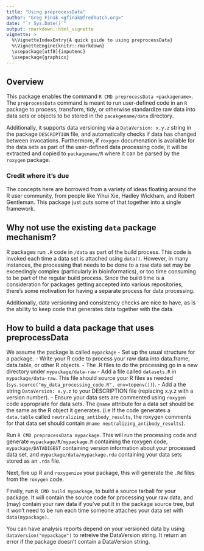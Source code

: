 ```yaml
---
title: "Using preprocessData"
author: "Greg Finak <gfinak@fredhutch.org>"
date: "`r Sys.Date()`"
output: rmarkdown::html_vignette
vignette: >
  %\VignetteIndexEntry{A quick guide to using preprocessData}
  %\VignetteEngine{knitr::rmarkdown}
  \usepackage[utf8]{inputenc}
  \usepackage{graphicx}
---
```


## Overview

This package enables the command `R CMD preprocessData <packagename>`. The `preprocessData` command is meant to run user-defined code in an `R` package to process, transform, tidy, or otherwise standardize raw data into data sets or objects to be stored in the `pacakgename/data` directory.

Additionally, it supports data versioning via a `DataVersion: x.y.z` string in the package `DESCRIPTION` file, and automatically checks if data has changed between invocations. Furthermore, if `roxygen` documenation is available for the data sets as part of the user-defined data processing code, it will be extracted and copied to `packagename/R` where it can be parsed by the `roxygen` package.

### Credit where it's due

The concepts here are borrowed from a variety of ideas floating around the R user community, from people like Yihui Xie, Hadley Wickham, and Robert Gentleman. This package just puts some of that together into a single framework.

## Why not use the existing `data` package mechanism?

R packages run `.R` code in `/data` as part of the build process. This code is invoked each time a data set is attached using `data()`. However, in many instances, the processing that needs to be done to a raw data set may be exceedingly complex (particularly in bioinformatics), or too time consuming to be part of the regular build process. Since the build time is a consideration for packages getting accepted into various repositories, there's some motivation for having a separate process for data processing.

Additionally, data versioning and consistency checks are nice to have, as is the ability to keep code that generates data together with the data. 

## How to build a data package that uses preprocessData
We assume the package is called `mypackage`
- Set up the usual structure for a package. 
- Write your R code to process your raw data into data.frame, data.table, or other R objects.
- The .R files to do the processing go in a new directory under `mypackage/data-raw`
- Add a file called `datasets.R` in `mypackage/data-raw`. This file should source your R files as needed (`sys.source("my_data_processing_code.R", env=topenv())`). 
- Add a the string `DataVersion: x.y.z` to your DESCRIPTION file (replacing x.y.z with a version number). 
- Ensure your data sets are commented using `roxygen` code appropriate for data sets. The `@name` attribute for a data set should be the same as the R object it generates. (i.e If the code generates a `data.table` called `neutralizing_antibody_results`, the roxygen comments for that data set should contain `@name neutralizing_antibody_results`). 

Run `R CMD preprocessData mypackage`. This will run the processing code and generate `mypackage/R/mypackage.R` containing the roxygen code, `mypackage/DATADIGEST` containing version information about your processed data set, and `mypackage/data/mypackage.rda` containing your data sets stored as an `.rda` file. 

Next, fire up R and `roxygenize` your package, this will generate the `.Rd` files from the `roxygen` code.

Finally, run `R CMD build mypackage`, to build a source tarball for your package. It will contain the source code for processing your raw data, and (may) contain your raw data if you've put it in the package source tree, but it won't need to be run each time someone attaches your data set with `data(mypackage)`. 

You can have analysis reports depend on your versioned data by using `dataVersion("mypackage")` to retreive the DataVersion string. It return an error if the package doesn't contain a DataVersion string. 




